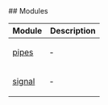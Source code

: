 
[//]: # (Do not edit directly)
[//]: # (Generated by the Cocokits TypeDoc custom theme on Fri Dec 27 2024 18:46:05 GMT+0100)



<Meta title='Utils/_index'/>
<MdxPage breadcrumb='Utils' title='_index' tocItems={tocItems} hideThemeSwitcher={true}>
<div>
</div><div id="selection_modules">
## Modules

<table class="arg-type-table arg-type-table--full-width">
<thead>
<tr>
<th>Module</th>
<th>Description</th>
</tr>
</thead>
<tbody>
<tr>
<td>

[pipes](pipes.mdx)

</td>
<td>

&hyphen;

</td>
</tr>
<tr>
<td>

[signal](signal.mdx)

</td>
<td>

&hyphen;

</td>
</tr>
</tbody>
</table>

</div>
</MdxPage>
